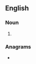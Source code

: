 {{also|cagebirds}}
==English==

===Noun===
{{head|en|noun plural form|head=[[cage]] [[bird]]s}}

# {{plural of|cage bird|lang=en}}

===Anagrams===
* {{anagrams|en|a=abcdegirs|bird-cages|birdcages}}